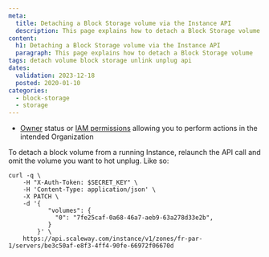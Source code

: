 ```yaml
---
meta:
  title: Detaching a Block Storage volume via the Instance API
  description: This page explains how to detach a Block Storage volume using the API.
content:
  h1: Detaching a Block Storage volume via the Instance API
  paragraph: This page explains how to detach a Block Storage volume
tags: detach volume block storage unlink unplug api
dates:
  validation: 2023-12-18
  posted: 2020-01-10
categories:
  - block-storage
  - storage
---
```


<Macro id="requirements" />

- [Owner](/identity-and-access-management/iam/concepts/#owner) status or [IAM permissions](/identity-and-access-management/iam/concepts/#permission) allowing you to perform actions in the intended Organization


To detach a block volume from a running Instance, relaunch the API call and omit the volume you want to hot unplug. Like so:

```
curl -q \
	-H "X-Auth-Token: $SECRET_KEY" \
	-H 'Content-Type: application/json' \
	-X PATCH \
	-d '{
	       "volumes": {
	         "0": "7fe25caf-0a68-46a7-aeb9-63a278d33e2b",
	       }
	    }' \
	https://api.scaleway.com/instance/v1/zones/fr-par-1/servers/be3c50af-e8f3-4ff4-90fe-66972f06670d
```


